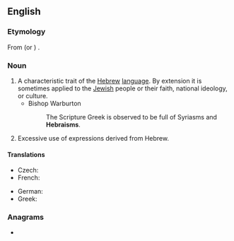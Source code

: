 ==English==

===Etymology===
From {{etyl|la|en}} {{m|la|hebraeus}} (or {{etyl|grc|en}} {{m|grc|Ἑβραῖος}}) {{suffix||ism|lang=en}}.

===Noun===
{{en-noun|-}}

# A characteristic trait of the [[Hebrew]] [[language]]. By extension it is sometimes applied to the [[Jewish]] people or their faith, national ideology, or culture.
#* Bishop Warburton
#*: The Scripture Greek is observed to be full of Syriasms and '''Hebraisms'''.
# {{lb|en|rhetoric}} Excessive use of expressions derived from Hebrew.

====Translations====
{{checktrans-top}}
* Czech: {{t|cs|hebraismus|m}}
* French: {{t+|fr|hébraïsme|m}}
{{trans-mid}}
* German: {{t+|de|Hebraismus|m}}
* Greek: {{t+|el|εβραϊσμός}}
{{trans-bottom}}

===Anagrams===
* {{anagrams|en|a=abehimrs|Ebrahims}}